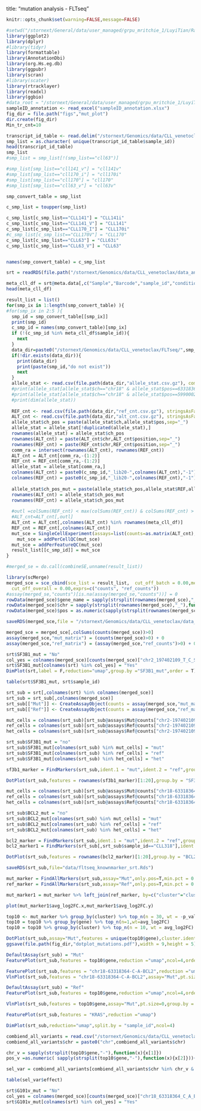 title: "mutation analysis - FLTseq"


```r
knitr::opts_chunk$set(warning=FALSE,message=FALSE)
```

```r
#setwd("/stornext/General/data/user_managed/grpu_mritchie_1/LuyiTian/Rachel_CLL_analysis")
library(ggplot2)
library(dplyr)
#library(tidyr)
library(formattable)
library(AnnotationDbi)
library(org.Hs.eg.db)
library(ggpubr)
library(scran)
#library(scater)
library(rtracklayer)
library(readxl)
library(ggbio)
#data_root = "/stornext/General/data/user_managed/grpu_mritchie_1/LuyiTian/Rachel_CLL_analysis"
sampleID_annotation <- read_excel("sampleID_annotation.xlsx")
fig_dir = file.path("figs","mut_plot")
dir.create(fig_dir)
Min_tr_cnt=10
```



```r

transcript_id_table <- read.delim("/stornext/Genomics/data/CLL_venetoclax/FLTseq/gff_comp/transcript_id_table.csv", sep=",",header=T)
smp_list = as.character( unique(transcript_id_table$sample_id))
head(transcript_id_table)
smp_list
#smp_list = smp_list[!(smp_list=="cll63")]
```

```r
#smp_list[smp_list=="cll141_v"] = "cll141v"
#smp_list[smp_list=="cll170_i"] = "cll170i"
#smp_list[smp_list=="cll170"] = "cll170"
#smp_list[smp_list=="cll63_v"] = "cll63v"
```


```r
smp_convert_table = smp_list

c_smp_list = toupper(smp_list)

c_smp_list[c_smp_list=="CLL141"] = "CLL141i"
c_smp_list[c_smp_list=="CLL141_V"] = "CLL141"
c_smp_list[c_smp_list=="CLL170_I"] = "CLL170i"
#c_smp_list[c_smp_list=="CLL170V"] = "CLL170"
c_smp_list[c_smp_list=="CLL63"] = "CLL63i"
c_smp_list[c_smp_list=="CLL63_V"] = "CLL63"


names(smp_convert_table) = c_smp_list
```


```r
srt = readRDS(file.path("/stornext/Genomics/data/CLL_venetoclax/data_analysis/CLL_analysis/scripts","data","srt_cll_all.Rds"))
```

```r
meta_cll_df = srt@meta.data[,c("Sample","Barcode","sample_id","condition","seurat_clusters")]
head(meta_cll_df)
```



```r
result_list = list()
for(smp_ix in 1:length(smp_convert_table) ){
#for(smp_ix in 2:5 ){
  smp_id = smp_convert_table[[smp_ix]]
  print(smp_id)
  c_smp_id = names(smp_convert_table)[smp_ix]
  if (!(c_smp_id %in% meta_cll_df$sample_id)){
    next
  }
  data_dir=paste0("/stornext/Genomics/data/CLL_venetoclax/FLTseq/",smp_id,"/","mutation_known")
  if(!dir.exists(data_dir)){
    print(data_dir)
    print(paste(smp_id,"do not exist"))
    next
  }
  allele_stat <- read.csv(file.path(data_dir,"allele_stat.csv.gz"), comment.char="#", stringsAsFactors=FALSE)
  #print(allele_stat[allele_stat$ch=="chr18" & allele_stat$pos==63318364,])
  #print(allele_stat[allele_stat$ch=="chr18" & allele_stat$pos==59900026,])
  #print(dim(allele_stat))
  
  REF_cnt <- read.csv(file.path(data_dir,"ref_cnt.csv.gz"), stringsAsFactors=FALSE)
  ALT_cnt <- read.csv(file.path(data_dir,"alt_cnt.csv.gz"), stringsAsFactors=FALSE)
  allele_stat$ch_pos = paste(allele_stat$ch,allele_stat$pos,sep="_")
  allele_stat = allele_stat[!duplicated(allele_stat),]
  rownames(allele_stat) = allele_stat$ch_pos
  rownames(ALT_cnt) = paste(ALT_cnt$chr,ALT_cnt$position,sep="_")
  rownames(REF_cnt) = paste(REF_cnt$chr,REF_cnt$position,sep="_")
  comm_ra = intersect(rownames(ALT_cnt), rownames(REF_cnt))
  ALT_cnt = ALT_cnt[comm_ra,-(1:2)]
  REF_cnt = REF_cnt[comm_ra,-(1:2)]
  allele_stat = allele_stat[comm_ra,]
  colnames(ALT_cnt) = paste0(c_smp_id,"_lib20-",colnames(ALT_cnt),"-1")
  colnames(REF_cnt) = paste0(c_smp_id,"_lib20-",colnames(REF_cnt),"-1")
  
  allele_stat$ch_pos_mut = paste(allele_stat$ch_pos,allele_stat$REF,allele_stat$ALT,allele_stat$gene_name,sep = "_")
  rownames(ALT_cnt) = allele_stat$ch_pos_mut
  rownames(REF_cnt) = allele_stat$ch_pos_mut
  
  #outl =colSums(REF_cnt) < max(colSums(REF_cnt)) & colSums(REF_cnt) > 1
  #ALT_cnt=ALT_cnt[,outl]
  ALT_cnt = ALT_cnt[,colnames(ALT_cnt) %in% rownames(meta_cll_df)]
  REF_cnt = REF_cnt[,colnames(ALT_cnt)]
  mut_sce = SingleCellExperiment(assays=list(counts=as.matrix(ALT_cnt),ref_counts=as.matrix(REF_cnt)))
    mut_sce = addPerCellQC(mut_sce)
  mut_sce = addPerFeatureQC(mut_sce)
  result_list[[c_smp_id]] = mut_sce
}
```



```r
#merged_se = do.call(combineSE,unname(result_list))

library(scMerge)
merged_sce = sce_cbind(sce_list = result_list,  cut_off_batch = 0.00,method = "union",
  cut_off_overall = 0.00,exprs=c("counts", "ref_counts"))
#assay(merged_se,"counts")[is.na(assay(merged_se,"counts"))] = 0
rowData(merged_sce)$gene_name = sapply(strsplit(rownames(merged_sce),"_"),function(x){x[5]})
rowData(merged_sce)$chr = sapply(strsplit(rownames(merged_sce),"_"),function(x){x[1]})
rowData(merged_sce)$pos = as.numeric(sapply(strsplit(rownames(merged_sce),"_"),function(x){x[2]}))

```

```r
saveRDS(merged_sce,file = "/stornext/Genomics/data/CLL_venetoclax/data_analysis/CLL_analysis/scripts/data/fltseq_known_mut_sce.Rds")
```


```r
merged_sce = merged_sce[,colSums(counts(merged_sce))>0]
assay(merged_sce,"mut_matrix") = (counts(merged_sce)>0) + 0
assay(merged_sce,"ref_matrix") = (assay(merged_sce,"ref_counts")>0) + 0
```


```r
srt$SF3B1_mut = "No"
col_yes = colnames(merged_sce)[counts(merged_sce)["chr2_197402109_T_C_SF3B1",]>0]
srt$SF3B1_mut[colnames(srt) %in% col_yes] = "Yes"
DimPlot(srt,label = F,reduction="umap",group.by ="SF3B1_mut",order = T)
```

```r
table(srt$SF3B1_mut, srt$sample_id)
```


```r
srt_sub = srt[,colnames(srt) %in% colnames(merged_sce)]
srt_sub = srt_sub[,colnames(merged_sce)]
srt_sub[["Mut"]] <- CreateAssayObject(counts = assay(merged_sce,"mut_matrix")[!grepl("HLA",rownames(assay(merged_sce,"mut_matrix") )),] )
srt_sub[["Ref"]] <- CreateAssayObject(counts = assay(merged_sce,"ref_matrix")[!grepl("HLA",rownames(assay(merged_sce,"ref_matrix") )),] )
```

```r
mut_cells = colnames(srt_sub)[srt_sub@assays$Mut@counts["chr2-197402109-T-C-SF3B1",]>0]
ref_cells = colnames(srt_sub)[srt_sub@assays$Ref@counts["chr2-197402109-T-C-SF3B1",]>0]
het_cells = colnames(srt_sub)[srt_sub@assays$Ref@counts["chr2-197402109-T-C-SF3B1",]>0 & srt_sub@assays$Mut@counts["chr2-197402109-T-C-SF3B1",]>0]
```

```r
srt_sub$SF3B1_mut = "no"
srt_sub$SF3B1_mut[colnames(srt_sub) %in% mut_cells] = "mut"
srt_sub$SF3B1_mut[colnames(srt_sub) %in% ref_cells] = "ref"
srt_sub$SF3B1_mut[colnames(srt_sub) %in% het_cells] = "het"
```

```r
sf3b1_marker = FindMarkers(srt_sub,ident.1 = "mut",ident.2 = "ref",group.by = "SF3B1_mut")
```

```r
DotPlot(srt_sub,features = rownames(sf3b1_marker)[1:20],group.by = "SF3B1_mut")+coord_flip()
```


```r
mut_cells = colnames(srt_sub)[srt_sub@assays$Mut@counts["chr18-63318364-C-A-BCL2",]>0]
ref_cells = colnames(srt_sub)[srt_sub@assays$Ref@counts["chr18-63318364-C-A-BCL2",]>0]
het_cells = colnames(srt_sub)[srt_sub@assays$Ref@counts["chr18-63318364-C-A-BCL2",]>0 & srt_sub@assays$Mut@counts["chr18-63318364-C-A-BCL2",]>0]
```

```r
srt_sub$BCL2_mut = "no"
srt_sub$BCL2_mut[colnames(srt_sub) %in% mut_cells] = "mut"
srt_sub$BCL2_mut[colnames(srt_sub) %in% ref_cells] = "ref"
srt_sub$BCL2_mut[colnames(srt_sub) %in% het_cells] = "het"
```

```r
bcl2_marker = FindMarkers(srt_sub,ident.1 = "mut",ident.2 = "ref",group.by = "BCL2_mut")
bcl2_marker1 = FindMarkers(srt_sub[,srt_sub$sample_id=="CLL318"],ident.1 = "mut",ident.2 = "ref",group.by = "BCL2_mut")
```

```r
DotPlot(srt_sub,features = rownames(bcl2_marker)[1:20],group.by = "BCL2_mut")+coord_flip()
```


```r
saveRDS(srt_sub,file="data/fltseq_knownmarker_srt.Rds")
```


```r
mut_marker = FindAllMarkers(srt_sub,assay="Mut",only.pos=T,min.pct = 0.05,logfc.threshold = 0.05,min.diff.pct =0.04,verbose = F)
ref_marker = FindAllMarkers(srt_sub,assay="Ref",only.pos=T,min.pct = 0.05,logfc.threshold = 0.05,min.diff.pct =0.04,verbose = F)
```

```r
mut_marker1 = mut_marker %>% left_join(ref_marker, by=c("cluster"="cluster","gene"="gene"))
```

```r
plot(mut_marker1$avg_log2FC.x,mut_marker1$avg_log2FC.y)
```




```r
top10 <- mut_marker %>% group_by(cluster) %>% top_n(n = 30, wt = -p_val_adj) # %>%  top_n(n = 5, wt = avg_logFC)
top10 = top10 %>% group_by(gene) %>% top_n(n=1,wt=avg_log2FC)
top10 = top10 %>% group_by(cluster) %>% top_n(n = 10, wt = avg_log2FC)

DotPlot(srt_sub,assay="Mut",features = unique(top10$gene),cluster.idents=F,cols="Spectral")+coord_flip()
ggsave(file.path(fig_dir,"dotplot_mutations.pdf"),width = 9,height = 5)
```

```r
DefaultAssay(srt_sub) = "Mut"
FeaturePlot(srt_sub,features = top10$gene,reduction ="umap",ncol=4,order=T)
```

```r
FeaturePlot(srt_sub,features = "chr18-63318364-C-A-BCL2",reduction ="umap",order=T)
VlnPlot(srt_sub,features = "chr18-63318364-C-A-BCL2",assay="Mut",pt.size=0,group.by = "sample_id")
```



```r
DefaultAssay(srt_sub) = "Ref"
FeaturePlot(srt_sub,features = top10$gene,reduction ="umap",ncol=4,order=T)
```

```r
VlnPlot(srt_sub,features = top10$gene,assay="Mut",pt.size=0,group.by = "sample_id")
```


```r
FeaturePlot(srt_sub,features = "KRAS",reduction ="umap")
```

```r
DimPlot(srt_sub,reduction="umap",split.by = "sample_id",ncol=4)
```





```r
combiend_all_variants = read.csv("/stornext/Genomics/data/CLL_venetoclax/data_analysis/bulk_CNV/combiend_all_variants.csv")
combiend_all_variants$chr = paste0("chr",combiend_all_variants$chr)
```


```r
chr_v = sapply(strsplit(top10$gene,"-"),function(x){x[1]})
pos_v =as.numeric( sapply(strsplit(top10$gene,"-"),function(x){x[2]}))+1

sel_var = combiend_all_variants[combiend_all_variants$chr %in% chr_v & combiend_all_variants$start %in% pos_v,]
```


```r
table(sel_var$effect)
```



```r
srt$G101v_mut = "No"
col_yes = colnames(merged_sce)[counts(merged_sce)["chr18_63318364_C_A_BCL2",]>0]
srt$G101v_mut[colnames(srt) %in% col_yes] = "Yes"
```


